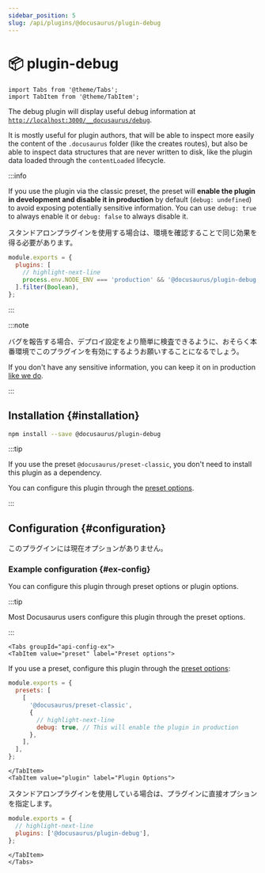 ```yaml
---
sidebar_position: 5
slug: /api/plugins/@docusaurus/plugin-debug
---
```


# 📦 plugin-debug

```mdx-code-block
import Tabs from '@theme/Tabs';
import TabItem from '@theme/TabItem';
```

The debug plugin will display useful debug information at [`http://localhost:3000/__docusaurus/debug`](http://localhost:3000/__docusaurus/debug).

It is mostly useful for plugin authors, that will be able to inspect more easily the content of the `.docusaurus` folder (like the creates routes), but also be able to inspect data structures that are never written to disk, like the plugin data loaded through the `contentLoaded` lifecycle.

:::info

If you use the plugin via the classic preset, the preset will **enable the plugin in development and disable it in production** by default (`debug: undefined`) to avoid exposing potentially sensitive information. You can use `debug: true` to always enable it or `debug: false` to always disable it.

スタンドアロンプラグインを使用する場合は、環境を確認することで同じ効果を得る必要があります。

```js title="docusaurus.config.js"
module.exports = {
  plugins: [
    // highlight-next-line
    process.env.NODE_ENV === 'production' && '@docusaurus/plugin-debug',
  ].filter(Boolean),
};
```

:::

:::note

バグを報告する場合、デプロイ設定をより簡単に検査できるように、おそらく本番環境でこのプラグインを有効にするようお願いすることになるでしょう。

If you don't have any sensitive information, you can keep it on in production [like we do](/__docusaurus/debug).

:::

## Installation {#installation}

```bash npm2yarn
npm install --save @docusaurus/plugin-debug
```

:::tip

If you use the preset `@docusaurus/preset-classic`, you don't need to install this plugin as a dependency.

You can configure this plugin through the [preset options](../../using-plugins.mdx#docusauruspreset-classic).

:::

## Configuration {#configuration}

このプラグインには現在オプションがありません。

### Example configuration {#ex-config}

You can configure this plugin through preset options or plugin options.

:::tip

Most Docusaurus users configure this plugin through the preset options.

:::

```mdx-code-block
<Tabs groupId="api-config-ex">
<TabItem value="preset" label="Preset options">
```

If you use a preset, configure this plugin through the [preset options](../../using-plugins.mdx#docusauruspreset-classic):

```js title="docusaurus.config.js"
module.exports = {
  presets: [
    [
      '@docusaurus/preset-classic',
      {
        // highlight-next-line
        debug: true, // This will enable the plugin in production
      },
    ],
  ],
};
```

```mdx-code-block
</TabItem>
<TabItem value="plugin" label="Plugin Options">
```

スタンドアロンプラグインを使用している場合は、プラグインに直接オプションを指定します。

```js title="docusaurus.config.js"
module.exports = {
  // highlight-next-line
  plugins: ['@docusaurus/plugin-debug'],
};
```

```mdx-code-block
</TabItem>
</Tabs>
```
